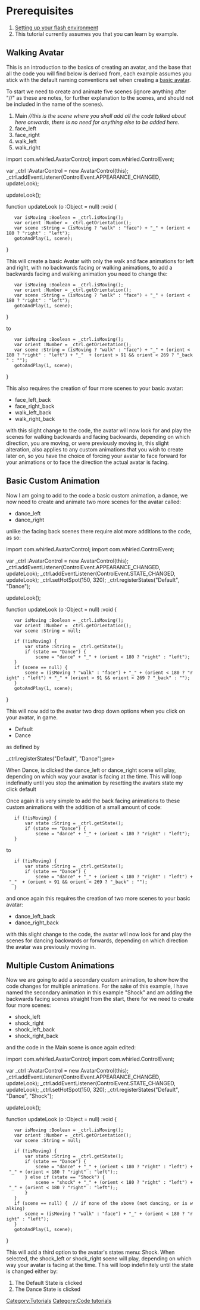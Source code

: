 = Prerequisites =
# [[create avatars#Basic_Avatars|Setting up your flash environment]]
# This tutorial currently assumes you that you can learn by example.

== Walking Avatar ==

This is an introduction to the basics of creating an avatar, and the base that all the code you will find below is derived from, each example assumes you stick with the default naming conventions set when creating a [[create avatars|basic avatar]].

To start we need to create and animate five scenes (ignore anything after "//" as these are notes, for further explanation to the scenes, and should not be included in the name of the scenes).

# Main ''//this is the scene where you shall add all the code talked about here onwards, there is no need for anything else to be added here.''
# face_left
# face_right
# walk_left
# walk_right

<actionscript>
import com.whirled.AvatarControl;
import com.whirled.ControlEvent;

var _ctrl :AvatarControl = new AvatarControl(this);
_ctrl.addEventListener(ControlEvent.APPEARANCE_CHANGED, updateLook);

updateLook();

function updateLook (o :Object = null) :void
{
    var isMoving :Boolean = _ctrl.isMoving();
    var orient :Number = _ctrl.getOrientation();
    var scene :String = (isMoving ? "walk" : "face") + "_" + (orient < 180 ? "right" : "left");
    gotoAndPlay(1, scene);
}
</actionscript>

This will create a basic Avatar with only the walk and face animations for left and right, with no backwards facing or walking animations, to add a backwards facing and walking animation you need to change the:

<actionscript>
    var isMoving :Boolean = _ctrl.isMoving();
    var orient :Number = _ctrl.getOrientation();
    var scene :String = (isMoving ? "walk" : "face") + "_" + (orient < 180 ? "right" : "left");
    gotoAndPlay(1, scene);
}

</actionscript>

to

<actionscript>
    var isMoving :Boolean = _ctrl.isMoving();
    var orient :Number = _ctrl.getOrientation();
    var scene :String = (isMoving ? "walk" : "face") + "_" + (orient < 180 ? "right" : "left") + "_"  + (orient > 91 && orient < 269 ? "_back" : "");
    gotoAndPlay(1, scene);
}

</actionscript>

This also requires the creation of four more scenes to your basic avatar:
* face_left_back
* face_right_back
* walk_left_back
* walk_right_back

with this slight change to the code, the avatar will now look for and play the scenes for walking backwards and facing backwards, depending on which direction, you are moving, or were previously moving in, this slight alteration, also applies to any custom animations that you wish to create later on, so you have the choice of forcing your avatar to face forward for your animations or to face the direction the actual avatar is facing.

== Basic Custom Animation ==

Now I am going to add to the code a basic custom animation, a dance, we now need to create and animate two more scenes for the avatar called:

* dance_left
* dance_right

unlike the facing back scenes there require alot more additions to the code, as so:

<actionscript>
import com.whirled.AvatarControl;
import com.whirled.ControlEvent;

var _ctrl :AvatarControl = new AvatarControl(this);
_ctrl.addEventListener(ControlEvent.APPEARANCE_CHANGED, updateLook);
_ctrl.addEventListener(ControlEvent.STATE_CHANGED, updateLook);
_ctrl.setHotSpot(150, 320);
_ctrl.registerStates("Default", "Dance");

updateLook();

function updateLook (o :Object = null) :void
{
    var isMoving :Boolean = _ctrl.isMoving();
    var orient :Number = _ctrl.getOrientation();
	var scene :String = null;
	
	if (!isMoving) {
		var state :String = _ctrl.getState();
		if (state == "Dance") {
		    scene = "dance" + "_" + (orient < 180 ? "right" : "left");
    }
	if (scene == null) {
   		scene = (isMoving ? "walk" : "face") + "_" + (orient < 180 ? "right" : "left") + "_" + (orient > 91 && orient < 269 ? "_back" : "");
    }
    gotoAndPlay(1, scene);
}
</actionscript>

This will now add to the avatar two drop down options when you click on your avatar, in game.

* Default
* Dance

as defined by

<actionscript>
_ctrl.registerStates("Default", "Dance");pre>
</actionscript>

When Dance, is clicked the dance_left or dance_right scene will play, depending on which way your avatar is facing at the time. This will loop indefinatly until you stop the animation by resetting the avatars state my click default

Once again it is very simple to add the back facing animations to these custom animations with the addition of a small amount of code:

<actionscript>
	if (!isMoving) {
		var state :String = _ctrl.getState();
		if (state == "Dance") {
		    scene = "dance" + "_" + (orient < 180 ? "right" : "left");
    }
</actionscript>

to

<actionscript>
  	if (!isMoving) {
		var state :String = _ctrl.getState();
		if (state == "Dance") {
		    scene = "dance" + "_" + (orient < 180 ? "right" : "left") + "_"  + (orient > 91 && orient < 269 ? "_back" : "");
    }
</actionscript>

and once again this requires the creation of two more scenes to your basic avatar:
* dance_left_back
* dance_right_back

with this slight change to the code, the avatar will now look for and play the scenes for dancing backwards or forwards, depending on which direction the avatar was previously moving in.

== Multiple Custom Animations ==

Now we are going to add a secondary custom animation, to show how the code changes for multiple animations. For the sake of this example, I have named the secondary animation in this example "Shock" and am adding the backwards facing scenes straight from the start, there for we need to create four more scenes:

* shock_left
* shock_right
* shock_left_back
* shock_right_back

and the code in the Main scene is once again edited:

<actionscript>
import com.whirled.AvatarControl;
import com.whirled.ControlEvent;

var _ctrl :AvatarControl = new AvatarControl(this);
_ctrl.addEventListener(ControlEvent.APPEARANCE_CHANGED, updateLook);
_ctrl.addEventListener(ControlEvent.STATE_CHANGED, updateLook);
_ctrl.setHotSpot(150, 320);
_ctrl.registerStates("Default", "Dance", "Shock");

updateLook();

function updateLook (o :Object = null) :void
{
    var isMoving :Boolean = _ctrl.isMoving();
    var orient :Number = _ctrl.getOrientation();
	var scene :String = null;
	
	if (!isMoving) {
		var state :String = _ctrl.getState();
		if (state == "Dance") {
		    scene = "dance" + "_" + (orient < 180 ? "right" : "left") + "_" + (orient < 180 ? "right" : "left");;
	    } else if (state == "Shock") {
		    scene = "shock" + "_" + (orient < 180 ? "right" : "left") + "_" + (orient < 180 ? "right" : "left");;
		}
    }
	if (scene == null) {  // if none of the above (not dancing, or is walking)
   		scene = (isMoving ? "walk" : "face") + "_" + (orient < 180 ? "right" : "left");
    }
    gotoAndPlay(1, scene);
}
</actionscript>

This will add a third option to the avatar's states menu: Shock. When selected, the shock_left or shock_right scene will play, depending on which way your avatar is facing at the time. This will loop indefinitely until the state is changed either by:

# The Default State is clicked
# The Dance State is clicked

[[Category:Tutorials]][[Category:Code tutorials]]